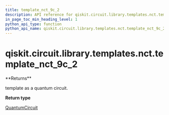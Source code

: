 ```yaml
---
title: template_nct_9c_2
description: API reference for qiskit.circuit.library.templates.nct.template_nct_9c_2
in_page_toc_min_heading_level: 1
python_api_type: function
python_api_name: qiskit.circuit.library.templates.nct.template_nct_9c_2
---
```


<span id="qiskit-circuit-library-templates-nct-template-nct-9c-2" />

# qiskit.circuit.library.templates.nct.template\_nct\_9c\_2

<Function id="qiskit.circuit.library.templates.nct.template_nct_9c_2" github="https://github.com/qiskit/qiskit/tree/stable/0.16/qiskit/circuit/library/templates/nct/template_nct_9c_2.py" signature="template_nct_9c_2()">
  **Returns**

  template as a quantum circuit.

  **Return type**

  [QuantumCircuit](qiskit.circuit.QuantumCircuit "qiskit.circuit.QuantumCircuit")
</Function>

